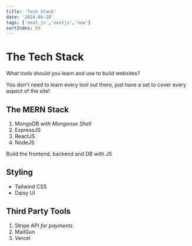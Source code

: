 ```yaml
---
title: 'Teck Stack'
date: '2024-04-28'
tags: ['next.js','nextjs','new']
sortIndex: 09
---
```


# The Tech Stack

What tools should you learn and use to build websites?

You don't need to learn every tool out there, just have a set to cover every aspect of the site!

## The MERN Stack

1. MongoDB *with Mongoose Shell*
2. ExpressJS
3. ReactJS
4. NodeJS

Build the frontend, backend and DB with JS

## Styling

- Tailwind CSS
- Daisy UI

## Third Party Tools

1. Stripe API *for payments*
2. MailGun
3. Vercel